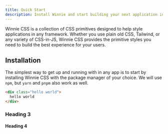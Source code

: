 ```yaml
---
title: Quick Start 
description: Install Winnie and start building your next application in minutes.
---
```


Winnie CSS is a collection of CSS primitives designed to help style applications in any framework. Whether you use plain old CSS, Tailwind, or any variety of CSS-in-JS, Winnie CSS provides the primitive styles you need to build the best experience for your users. 

## Installation 

The simplest way to get up and running with in any app is to start by installing Winnie CSS with the package manager of your choice. We will use `npm`, but `yarn` and `pnpm` also work as well. 

```html
<div class="hello world">
  hello world
</div>
```


### Heading 3

#### Heading 4
